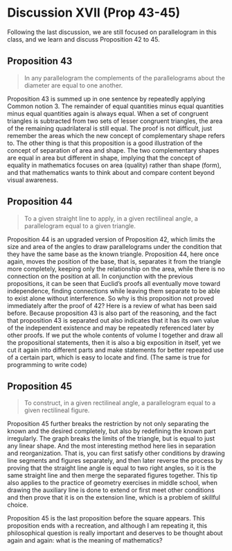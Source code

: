 # Discussion XVII  (Prop 43-45)

Following the last discussion, we are still focused on parallelogram in this class, and we learn and discuss Proposition 42 to 45.

## Proposition 43
> In any parallelogram the complements of the parallelograms about the diameter are equal to one another.

Proposition 43 is summed up in one sentence by repeatedly applying Common notion 3. The remainder of equal quantities minus equal quantities minus equal quantities again is always equal. When a set of congruent triangles is subtracted from two sets of lesser congruent triangles, the area of the remaining quadrilateral is still equal. The proof is not difficult, just remember the areas which the new concept of complementary shape refers to. The other thing is that this proposition is a good illustration of the concept of separation of area and shape. The two complementary shapes are equal in area but different in shape, implying that the concept of equality in mathematics focuses on area (quality) rather than shape (form), and that mathematics wants to think about and compare content beyond visual awareness.

## Proposition 44
>To a given straight line to apply, in a given rectilineal angle, a parallelogram equal to a given triangle.

Proposition 44 is an upgraded version of Proposition 42, which limits the size and area of the angles to draw parallelograms under the condition that they have the same base as the known triangle. Proposition 44, here once again, moves the position of the base, that is, separates it from the triangle more completely, keeping only the relationship on the area, while there is no connection on the position at all. In conjunction with the previous propositions, it can be seen that Euclid's proofs all eventually move toward independence, finding connections while leaving them separate to be able to exist alone without interference. So why is this proposition not proved immediately after the proof of 42? Here is a review of what has been said before. Because proposition 43 is also part of the reasoning, and the fact that proposition 43 is separated out also indicates that it has its own value of the independent existence and may be repeatedly referenced later by other proofs. If we put the whole contents of volume I together and draw all the propositional statements, then it is also a big exposition in itself, yet we cut it again into different parts and make statements for better repeated use of a certain part, which is easy to locate and find. (The same is true for programming to write code)

## Proposition 45
>To construct, in a given rectilineal angle, a parallelogram equal to a given rectilineal figure.

Proposition 45 further breaks the restriction by not only separating the known and the desired completely, but also by redefining the known part irregularly. The graph breaks the limits of the triangle, but is equal to just any linear shape. And the most interesting method here lies in separation and reorganization. That is, you can first satisfy other conditions by drawing line segments and figures separately, and then later reverse the process by proving that the straight line angle is equal to two right angles, so it is the same straight line and then merge the separated figures together. This tip also applies to the practice of geometry exercises in middle school, when drawing the auxiliary line is done to extend or first meet other conditions and then prove that it is on the extension line, which is a problem of skillful choice.

Proposition 45 is the last proposition before the square appears. This proposition ends with a recreation, and although I am repeating it, this philosophical question is really important and deserves to be thought about again and again: what is the meaning of mathematics?
